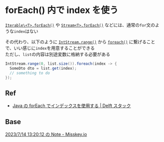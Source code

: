 # forEach() 内で index を使う

[`Iterable\<T>.forEach()`](<https://docs.oracle.com/javase/jp/17/docs/api/java.base/java/lang/Iterable.html#forEach(java.util.function.Consumer)>) や [`Stream<T>.forEach()`](<https://docs.oracle.com/javase/jp/17/docs/api/java.base/java/util/stream/Stream.html#forEach(java.util.function.Consumer)>) などには、通常の`for`文のような`index`はない

その代わり、以下のように [`IntStream.range()`](https://docs.oracle.com/javase/jp/17/docs/api/java.base/java/util/stream/IntStream.html#range(int,int)) から [`foreach()`](<https://docs.oracle.com/javase/jp/17/docs/api/java.base/java/util/stream/IntStream.html#forEach(java.util.function.IntConsumer)>) に繋げることで、いい感じに`index`を用意することができる<br/>
ただし、`list`の内容は別途変数に格納する必要がある

```java
IntStream.range(0, list.size()).foreach(index -> {
  SomeDto dto = list.get(index);
  // something to do
});
```

## Ref

- [Java の forEach でインデックスを使用する | Delft スタック](https://www.delftstack.com/ja/howto/java/java-foreach-with-index/)

## Base

[2023/7/14 13:20:12 の Note - Misskey.io](https://misskey.io/notes/9h5mxaox0y)
